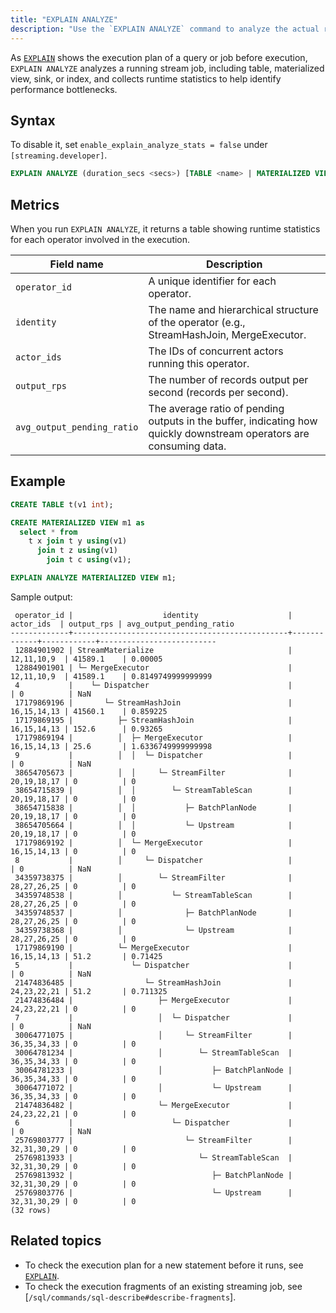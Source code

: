 ```yaml
---
title: "EXPLAIN ANALYZE"
description: "Use the `EXPLAIN ANALYZE` command to analyze the actual runtime performance of a streaming job."
---
```


As [`EXPLAIN`](/sql/commands/sql-explain) shows the execution plan of a query or job before execution, `EXPLAIN ANALYZE` analyzes a running stream job, including table, materialized view, sink, or index, and collects runtime statistics to help identify performance bottlenecks.

## Syntax

To disable it, set `enable_explain_analyze_stats = false` under `[streaming.developer]`.

```sql
EXPLAIN ANALYZE (duration_secs <secs>) [TABLE <name> | MATERIALIZED VIEW <name> | SINK <name> | INDEX <name> | ID <job_id>]
```

## Metrics

When you run `EXPLAIN ANALYZE`, it returns a table showing runtime statistics for each operator involved in the execution. 

| Field name                 | Description                                                                 |
|---------------------------|-----------------------------------------------------------------------------|
| `operator_id`             | A unique identifier for each operator.                                       |
| `identity`                | The name and hierarchical structure of the operator (e.g., StreamHashJoin, MergeExecutor. |
| `actor_ids`               | The IDs of concurrent actors running this operator.                         |
| `output_rps`              | The number of records output per second (records per second).               |
| `avg_output_pending_ratio`| The average ratio of pending outputs in the buffer, indicating how quickly downstream operators are consuming data. |


## Example

```sql 
CREATE TABLE t(v1 int);

CREATE MATERIALIZED VIEW m1 as 
  select * from 
    t x join t y using(v1)
      join t z using(v1) 
        join t c using(v1);

EXPLAIN ANALYZE MATERIALIZED VIEW m1;
```

Sample output:

```
 operator_id |                    identity                    |  actor_ids  | output_rps | avg_output_pending_ratio
-------------+------------------------------------------------+-------------+------------+--------------------------
 12884901902 | StreamMaterialize                              | 12,11,10,9  | 41589.1    | 0.00005
 12884901901 | └─ MergeExecutor                               | 12,11,10,9  | 41589.1    | 0.8149749999999999
 4           |    └─ Dispatcher                               |             | 0          | NaN
 17179869196 |       └─ StreamHashJoin                        | 16,15,14,13 | 41560.1    | 0.859225
 17179869195 |          ├─ StreamHashJoin                     | 16,15,14,13 | 152.6      | 0.93265
 17179869194 |          │  ├─ MergeExecutor                   | 16,15,14,13 | 25.6       | 1.6336749999999998
 9           |          │  │  └─ Dispatcher                   |             | 0          | NaN
 38654705673 |          │  │     └─ StreamFilter              | 20,19,18,17 | 0          | 0
 38654715839 |          │  │        └─ StreamTableScan        | 20,19,18,17 | 0          | 0
 38654715838 |          │  │           ├─ BatchPlanNode       | 20,19,18,17 | 0          | 0
 38654705664 |          │  │           └─ Upstream            | 20,19,18,17 | 0          | 0
 17179869192 |          │  └─ MergeExecutor                   | 16,15,14,13 | 0          | 0
 8           |          │     └─ Dispatcher                   |             | 0          | NaN
 34359738375 |          │        └─ StreamFilter              | 28,27,26,25 | 0          | 0
 34359748538 |          │           └─ StreamTableScan        | 28,27,26,25 | 0          | 0
 34359748537 |          │              ├─ BatchPlanNode       | 28,27,26,25 | 0          | 0
 34359738368 |          │              └─ Upstream            | 28,27,26,25 | 0          | 0
 17179869190 |          └─ MergeExecutor                      | 16,15,14,13 | 51.2       | 0.71425
 5           |             └─ Dispatcher                      |             | 0          | NaN
 21474836485 |                └─ StreamHashJoin               | 24,23,22,21 | 51.2       | 0.711325
 21474836484 |                   ├─ MergeExecutor             | 24,23,22,21 | 0          | 0
 7           |                   │  └─ Dispatcher             |             | 0          | NaN
 30064771075 |                   │     └─ StreamFilter        | 36,35,34,33 | 0          | 0
 30064781234 |                   │        └─ StreamTableScan  | 36,35,34,33 | 0          | 0
 30064781233 |                   │           ├─ BatchPlanNode | 36,35,34,33 | 0          | 0
 30064771072 |                   │           └─ Upstream      | 36,35,34,33 | 0          | 0
 21474836482 |                   └─ MergeExecutor             | 24,23,22,21 | 0          | 0
 6           |                      └─ Dispatcher             |             | 0          | NaN
 25769803777 |                         └─ StreamFilter        | 32,31,30,29 | 0          | 0
 25769813933 |                            └─ StreamTableScan  | 32,31,30,29 | 0          | 0
 25769813932 |                               ├─ BatchPlanNode | 32,31,30,29 | 0          | 0
 25769803776 |                               └─ Upstream      | 32,31,30,29 | 0          | 0
(32 rows)
```

## Related topics

- To check the execution plan for a new statement before it runs, see [`EXPLAIN`](/sql/commands/sql-explain).
- To check the execution fragments of an existing streaming job, see [`/sql/commands/sql-describe#describe-fragments`].

